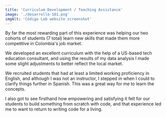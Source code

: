 ```yaml
---
title: 'Curriculum Development / Teaching Assistance'
image: './desarrollo-101.png'
imgAlt: 'Código Lab website screenshot'
---
```


By far the most rewarding part of this experience was helping our two cohorts of students (7 total) learn new skills that made them more competitive in Colombia's job market.

We developed an excellent curriculum with the help of a US-based tech education consultant, and using the results of my data analysis I made some slight adjustments to better reflect the local market.

We recruited students that had at least a limited working proficiency in English, and although I was not an instructor, I stepped in when I could to clarify things further in Spanish. This was a great way for me to learn the concepts.

I also got to see firsthand how empowering and satisfying it felt for our students to build something from scratch with code, and that experience led me to want to return to writing code for a living.

